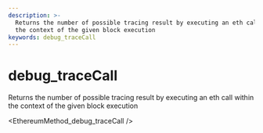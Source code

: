 ```yaml
---
description: >-
  Returns the number of possible tracing result by executing an eth call within
  the context of the given block execution
keywords: debug_traceCall
---
```

# debug_traceCall

Returns the number of possible tracing result by executing an eth call within the context of the given block execution


<EthereumMethod_debug_traceCall />
